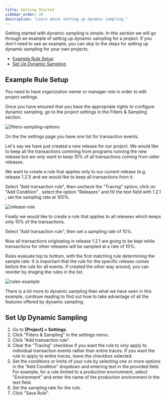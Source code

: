 ```yaml
---
title: Getting Started
sidebar_order: 20
description: "Learn about setting up dynamic sampling."
---
```


Getting started with dynamic sampling is simple. In this section we will go through an example of setting up dynamic sampling for a project. If you don't need to see an example, you can skip to the steps for setting up dynamic sampling for your own projects.

- [Example Rule Setup](#example-rule-setup)
- [Set Up Dynamic Sampling](#set-up-dynamic-sampling)


## Example Rule Setup

<Alert level="info" title="Note">

You need to have organization owner or manager role in order to edit project settings.

</Alert>

Once you have ensured that you have the appropriate rights to configure dynamic sampling, go to the project settings in the Filters & Sampling section.

![filters-sampling-options](filters-sampling-options-transactions.png)

<!-- This will be temporarily commented out until we enable the error rules again
![filters-sampling-options](filters-sampling-options.png)

On the the settings page you have two rule lists, one for error events and one for transaction events.

For now we'll just work with event rules, the top list.

Let's say we have just created a new release for our project. We would like to keep all the errors comming from programs running the new release but we only want to keep 10% of all errrors coming from older releases.

We want to create a rule that applies only to our current release (e.g. release 1.2.1) and we would like to keep all errors from it.

Select 'Add error rule', then select 'Match custom conditions' , select Category "Releases" and Matches: 1.2.1 ; set the sampling rate at 100%.

![release-rule](release-rule.png)

Finally we would like to create a rule that applies to all releases which keeps only 10% of the errors.

Select 'Add error rule', then select "Apply to all" and then set a sampling rate of 10%.

Now all errors originating in release 1.2.1 are going to be kept while errors for other releases will be sampled at a rate of 10%.
-->

On the the settings page you have one list for transaction events.

Let's say we have just created a new release for our project. We would like to keep all the transactions comming from programs running the new release but we only want to keep 10% of all transactions coming from older releases.

We want to create a rule that applies only to our current release (e.g. release 1.2.1) and we would like to keep all transactions from it.

Select "Add transaction rule", then uncheck the "Tracing" option; click on "Add Condition" , select the option "Releases" and fill the text field with 1.2.1 ; set the sampling rate at 100%.

![release-rule](release-rule-transaction.png)

Finally we would like to create a rule that applies to all releases which keeps only 10% of the transactions.

Select "Add transaction rule", then set a sampling rate of 10%.

Now all transactions originating in release 1.2.1 are going to be kept while transactions for other releases will be sampled at a rate of 10%.

<Alert level="info" title="Order of Precedence">

Rules evaluate top to bottom, with the first matching rule determining the sample rate. It is important that the rule for the specific release comes before the rule for all events. If created the other way around, you can reorder by draging the rules in the list.

</Alert>

<!-- This will be temporarily commented out until we enable the error rules again
![rules-example](rules-example.png)
-->

![rules-example](rules-example-transactions.png)

There is a lot more to dynamic sampling than what we have seen in this example, continue reading to find out how to take advantage of all the features offered by dynamic sampling.

## Set Up Dynamic Sampling

1. Go to **[Project] > Settings**.
1. Click "Filters & Sampling" in the settings menu.
1. Click "Add transaction rule".
1. Clear the "Tracing" checkbox if you want the rule to only apply to individual transaction events rather than entire traces. If you want the rule to apply to entire traces, leave the checkbox selected.
1. Set the conditions or limits of your rule by selecting one or more options in the "Add Condition" dropdown and entering text in the provided field. For example, for a rule limited to a production environment, select "Environment" and enter the name of the production environment in the text field.
1. Set the sampling rate for the rule.
1. Click "Save Rule".
